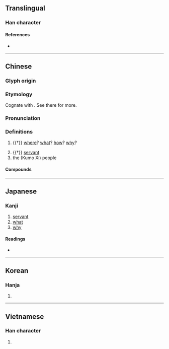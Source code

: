 {{character info/new}}
==Translingual==

===Han character===
{{Han char|rn=37|rad=大|as=07|sn=10|four=20430|canj=BVIK|ids=⿱⿱爫幺大}}

====References====
* {{Han ref|kx=0252.100|dkj=05930|dj=0514.050|hdz=10541.110|uh=595A|ud=22874|bh=AE4F|bd=44623}}

----

==Chinese==
{{zh-forms}}

===Glyph origin===
{{Han etym}}

===Etymology===
Cognate with {{och-l|何|id=1|what; where; why; how}}. See there for more.

===Pronunciation===
{{zh-pron
|m=xī
|c=hai4
|mn=hê
|mn-t=hi1/hi5
|mc=y
|oc=y
|ma=
|cat=con,adv,pron,n
}}

===Definitions===
{{zh-hanzi}}

# {{†}} [[where]]? [[what]]? [[how]]? [[why]]?
#: {{zh-x|@^子路 曰：「^衛 君 待 子 而 為政，子 將 奚 先？」|Zi Lu said, "The ruler of Wei has been waiting for you, in order with you to administer the government. '''What''' will you consider the first thing to be done?"|ref=Analects}}
#: {{zh-x|或 謂 孔子 曰：「子 奚 不 為政？」|Some one addressed Confucius, saying, "Sir, '''why''' are you not engaged in the government?"|CL|ref=Analects}}
#: {{zh-x|彼 且 奚 適 也？|'''Where''' is it going to?|ref=Zhuangzi}}
# {{†}} [[servant]]
# the {{w|Kumo Xi|Xi}} (Kumo Xi) people

====Compounds====
{{zh-der|庫莫奚|奚兒|奚凌|奚奴|奚琴|奚由|奚自|奚若|奚落|奚隸|小奚奴|祁奚之舉|祁奚舉午|祁奚薦仇|迷奚}}

----

==Japanese==

===Kanji===
{{ja-kanji|grade=|rs=大07}}

# [[servant]]
# [[what]]
# [[why]]

====Readings====
* {{ja-readings|on=[[けい]] (kei)|kun=[[なんぞ]] (nanzo)}}

----

==Korean==

===Hanja===
{{ko-hanja|hangeul=해|rv=hae|mr=hae}}

# {{rfdef|ko|sort=大07}}

----

==Vietnamese==

===Han character===
{{vi-hantu|[[hề]]|rs=大07}}

# {{rfdef|vi|sort=大07}}